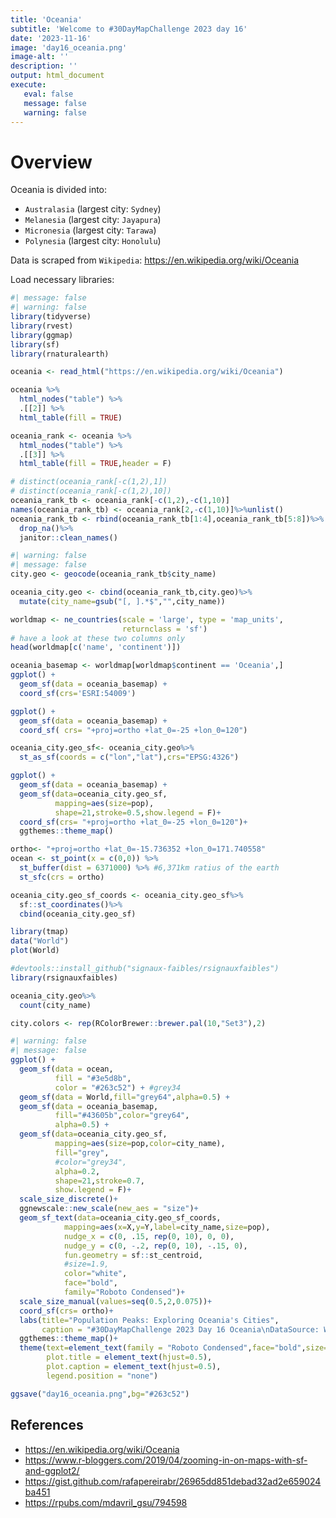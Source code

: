```yaml
---
title: 'Oceania'
subtitle: 'Welcome to #30DayMapChallenge 2023 day 16'
date: '2023-11-16'
image: 'day16_oceania.png'
image-alt: ''
description: ''
output: html_document
execute: 
   eval: false
   message: false
   warning: false
---
```



# Overview

Oceania is divided into:

- `Australasia` (largest city: `Sydney`)
- `Melanesia` (largest city: `Jayapura`)
- `Micronesia` (largest city: `Tarawa`)
- `Polynesia` (largest city: `Honolulu`)


Data is scraped from `Wikipedia`: <https://en.wikipedia.org/wiki/Oceania>


Load necessary libraries:
```r
#| message: false
#| warning: false
library(tidyverse)
library(rvest)
library(ggmap)
library(sf)
library(rnaturalearth)
```


```r
oceania <- read_html("https://en.wikipedia.org/wiki/Oceania")

oceania %>%
  html_nodes("table") %>%
  .[[2]] %>%
  html_table(fill = TRUE)
```

```r
oceania_rank <- oceania %>%
  html_nodes("table") %>%
  .[[3]] %>%
  html_table(fill = TRUE,header = F)

# distinct(oceania_rank[-c(1,2),1])
# distinct(oceania_rank[-c(1,2),10])
oceania_rank_tb <- oceania_rank[-c(1,2),-c(1,10)]
names(oceania_rank_tb) <- oceania_rank[2,-c(1,10)]%>%unlist()
oceania_rank_tb <- rbind(oceania_rank_tb[1:4],oceania_rank_tb[5:8])%>%
  drop_na()%>%
  janitor::clean_names()
```

```r
#| warning: false
#| message: false
city.geo <- geocode(oceania_rank_tb$city_name)

oceania_city.geo <- cbind(oceania_rank_tb,city.geo)%>%
  mutate(city_name=gsub("[, ].*$","",city_name))
```


```r
worldmap <- ne_countries(scale = 'large', type = 'map_units',
                         returnclass = 'sf')
# have a look at these two columns only
head(worldmap[c('name', 'continent')])
```

```r
oceania_basemap <- worldmap[worldmap$continent == 'Oceania',]
ggplot() + 
  geom_sf(data = oceania_basemap) + 
  coord_sf(crs='ESRI:54009')
```

```r
ggplot() + 
  geom_sf(data = oceania_basemap) + 
  coord_sf( crs= "+proj=ortho +lat_0=-25 +lon_0=120")
```


```r
oceania_city.geo_sf<- oceania_city.geo%>%
  st_as_sf(coords = c("lon","lat"),crs="EPSG:4326")
```




```r
ggplot() + 
  geom_sf(data = oceania_basemap) + 
  geom_sf(data=oceania_city.geo_sf,
          mapping=aes(size=pop),
          shape=21,stroke=0.5,show.legend = F)+
  coord_sf(crs= "+proj=ortho +lat_0=-25 +lon_0=120")+
  ggthemes::theme_map()
```

```r
ortho<- "+proj=ortho +lat_0=-15.736352 +lon_0=171.740558"
ocean <- st_point(x = c(0,0)) %>%
  st_buffer(dist = 6371000) %>% #6,371km ratius of the earth
  st_sfc(crs = ortho)
```

```r
oceania_city.geo_sf_coords <- oceania_city.geo_sf%>%
  sf::st_coordinates()%>%
  cbind(oceania_city.geo_sf)
```


```r
library(tmap)
data("World")
plot(World)
```
```r
#devtools::install_github("signaux-faibles/rsignauxfaibles")
library(rsignauxfaibles)
```

```r
oceania_city.geo%>%
  count(city_name)
```


```r
city.colors <- rep(RColorBrewer::brewer.pal(10,"Set3"),2)
```

```r
#| warning: false
#| message: false
ggplot() + 
  geom_sf(data = ocean, 
          fill = "#3e5d8b", 
          color = "#263c52") + #grey34
  geom_sf(data = World,fill="grey64",alpha=0.5) + 
  geom_sf(data = oceania_basemap,
          fill="#43605b",color="grey64",
          alpha=0.5) + 
  geom_sf(data=oceania_city.geo_sf,
          mapping=aes(size=pop,color=city_name),
          fill="grey",
          #color="grey34",
          alpha=0.2,
          shape=21,stroke=0.7,
          show.legend = F)+
  scale_size_discrete()+
  ggnewscale::new_scale(new_aes = "size")+
  geom_sf_text(data=oceania_city.geo_sf_coords,
            mapping=aes(x=X,y=Y,label=city_name,size=pop), 
            nudge_x = c(0, .15, rep(0, 10), 0, 0),
            nudge_y = c(0, -.2, rep(0, 10), -.15, 0),
            fun.geometry = sf::st_centroid,
            #size=1.9,
            color="white",
            face="bold",
            family="Roboto Condensed")+
  scale_size_manual(values=seq(0.5,2,0.075))+
  coord_sf(crs= ortho)+
  labs(title="Population Peaks: Exploring Oceania's Cities",
       caption = "#30DayMapChallenge 2023 Day 16 Oceania\nDataSource: Wikipedia | Map: @fgazzelloni")+
  ggthemes::theme_map()+
  theme(text=element_text(family = "Roboto Condensed",face="bold",size=14,color="white"),
        plot.title = element_text(hjust=0.5),
        plot.caption = element_text(hjust=0.5),
        legend.position = "none")
```


```r
ggsave("day16_oceania.png",bg="#263c52")
```


## References

- <https://en.wikipedia.org/wiki/Oceania>
- <https://www.r-bloggers.com/2019/04/zooming-in-on-maps-with-sf-and-ggplot2/>
- <https://gist.github.com/rafapereirabr/26965dd851debad32ad2e659024ba451>
- <https://rpubs.com/mdavril_gsu/794598>


